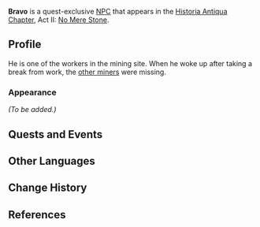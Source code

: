 {{Meta
<!-- Remove this template after adding the missing info -->
|missing_NPC_profile  = yes
}}
{{Character Infobox
|type             = Quest NPC
|image            = NPC Bravo.png
|region           = Liyue
|title            = Miner
|voiceEN          = {{w|SungWon Cho}}<ref>Twitter: [https://twitter.com/ProZD/status/1387568113718235140 EN VA Self Announcement]</ref>
}}
'''Bravo''' is a quest-exclusive [[NPC]] that appears in the [[Historia Antiqua Chapter]], Act II: [[No Mere Stone]].
<!--
==Location==
<gallery>
NPC Location Bravo.png|Bravo's location
NPC Location Bravo Context.png|Additional context
</gallery>
-->
==Profile==
He is one of the workers in the mining site. When he woke up after taking a break from work, the [[Missing Miners|other miners]] were missing.
<!--
===Personality===
-->
===Appearance===
''(To be added.)''

==Quests and Events==
{{Quests and Events}}

==Other Languages==
{{Other Languages
|default_hidden = 1
|en      = Bravo
|zhs     = 阿虎
|zhs_rm  = Āhǔ
|zht     = 阿虎
|zht_rm  = Āhǔ
|ja      = 阿虎
|ja_rm   = Ako{{Assumed}}
|ko      = 범이
|ko_rm   = Beom'i
|es      = Hu
|fr      = Hu
|ru      = Браво
|th      = Bravo
|vi      = Bravo
|de      = Hu
|id      = Bravo
|pt      = Hu
|tr      = Bravo
|it      = Hu
}}

==Change History==
{{Change History|1.5}}

==References==
{{Reflist}}
